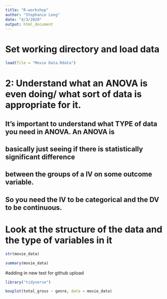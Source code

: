 ```yaml
---
title: "R-workshop"
author: "Stephanie Long"
date: "4/3/2020"
output: html_document
---
```


# Set working directory and load data

```r

load(file = "Movie Data.Rdata")

```


# 2: Understand what an ANOVA is even doing/ what sort of data is appropriate for it. 

## It's important to understand what TYPE of data you need in ANOVA. An ANOVA is
## basically just seeing if there is statistically significant difference
## between the groups of a IV on some outcome variable. 

## So you need the IV to be categorical and the DV to be continuous.

# Look at the structure of the data and the type of variables in it

```r
str(movie_data)

```

```r
summary(movie_data)

```

#adding in new test for github upload

```r

library("tidyverse")

boxplot(total_gross ~ genre, data = movie_data)

```
